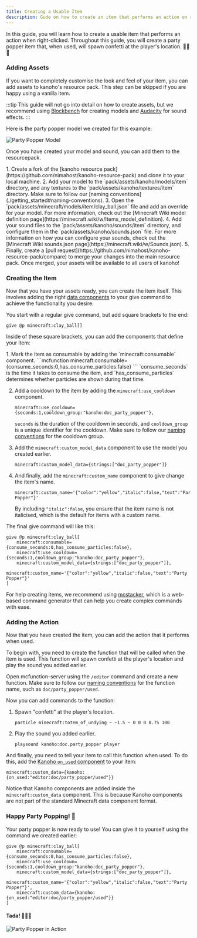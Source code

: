 ```yaml
---
title: Creating a Usable Item
description: Gude on how to create an item that performs an action on right-click.
---
```



In this guide, you will learn how to create a usable item that performs an action when right-clicked.
Throughout this guide, you will create a party popper item that, when used, will spawn confetti at the player's location. 🎉🎉🎉

### Adding Assets

If you want to completely customise the look and feel of your item, you can add assets to kanoho's resource pack. This step can be skipped if you are happy using a vanilla item.

:::tip
This guide will not go into detail on how to create assets, but we recommend using [Blockbench](https://www.blockbench.net/) for creating models and [Audacity](https://www.audacityteam.org/) for sound effects.
:::

Here is the party popper model we created for this example:

![Party Popper Model](../../../assets/party_popper.png)

Once you have created your model and sound, you can add them to the resourcepack.

<Steps>
1. Create a fork of the [kanoho resource pack](https://github.com/nimahost/kanoho-resource-pack) and clone it to your local machine.
2. Add your model to the `pack/assets/kanoho/models/item` directory, and any textures to the `pack/assets/kanoho/textures/item` directory.
    Make sure to follow our [naming conventions](./getting_started#naming-conventions).
3. Open the `pack/assets/minecraft/models/item/clay_ball.json` file and add an override for your model.
    For more information, check out the [Minecraft Wiki model definition page](https://minecraft.wiki/w/Items_model_definition).
4. Add your sound files to the `pack/assets/kanoho/sounds/item` directory, and configure them in the `pack/assets/kanoho/sounds.json` file.
    For more information on how you can configure your sounds, check out the [Minecraft Wiki sounds.json page](https://minecraft.wiki/w/Sounds.json).
5. Finally, create a [pull request](https://github.com/nimahost/kanoho-resource-pack/compare) to merge your changes into the main resource pack.
    Once merged, your assets will be available to all users of kanoho!
</Steps>

### Creating the Item

Now that you have your assets ready, you can create the item itself. This involves adding the right [data components](https://minecraft.wiki/w/Data_component_format) to your give command to achieve the functionality you desire.

You start with a regular give command, but add square brackets to the end:

```mcfunction
give @p minecraft:clay_ball[]
```

Inside of these square brackets, you can add the components that define your item:

<Steps>
1. Mark the item as consumable by adding the `minecraft:consumable` component.
    ```mcfunction
    minecraft:consumable={consume_seconds:0,has_consume_particles:false}
    ```
    `consume_seconds` is the time it takes to consume the item, and `has_consume_particles` determines whether particles are shown during that time.

2. Add a cooldown to the item by adding the `minecraft:use_cooldown` component.
    ```mcfunction
    minecraft:use_cooldown={seconds:1,cooldown_group:"kanoho:doc_party_popper"},
    ```
    `seconds` is the duration of the cooldown in seconds, and `cooldown_group` is a unique identifier for the cooldown. Make sure to follow our [naming conventions](./getting_started#naming-conventions) for the cooldown group.

3. Add the `minecraft:custom_model_data` component to use the model you created earlier.
    ```mcfunction
    minecraft:custom_model_data={strings:["doc_party_popper"]}
    ```

4. And finally, add the `minecraft:custom_name` component to give change the item's name.
    ```mcfunction
    minecraft:custom_name='{"color":"yellow","italic":false,"text":"Party Popper"}'
    ```
    By including `"italic":false`, you ensure that the item name is not italicised, which is the default for items with a custom name.
</Steps>

The final give command will like this:

```mcfunction
give @p minecraft:clay_ball[
    minecraft:consumable={consume_seconds:0,has_consume_particles:false},
    minecraft:use_cooldown={seconds:1,cooldown_group:"kanoho:doc_party_popper"},
    minecraft:custom_model_data={strings:["doc_party_popper"]},
    minecraft:custom_name='{"color":"yellow","italic":false,"text":"Party Popper"}'
]
```

For help creating items, we recommend using [mcstacker](https://mcstacker.net/), which is a web-based command generator that can help you create complex commands with ease.

### Adding the Action

Now that you have created the item, you can add the action that it performs when used.

To begin with, you need to create the function that will be called when the item is used.
This function will spawn confetti at the player's location and play the sound you added earlier.

Open mcfunction-server using the `/editor` command and create a new function. Make sure to follow our [naming conventions](./getting_started#naming-conventions) for the function name, such as `doc/party_popper/used`.

Now you can add commands to the function:
<Steps>
1. Spawn "confetti" at the player's location.
    ```mcfunction
    particle minecraft:totem_of_undying ~ ~1.5 ~ 0 0 0 0.75 100
    ```
2. Play the sound you added earlier.
    ```mcfunction
    playsound kanoho:doc.party_popper player
    ```
</Steps>

And finally, you need to tell your item to call this function when used. To do this, add the [Kanoho `on_used` component](../reference/item_components) to your item:

```mcfunction
minecraft:custom_data={kanoho:{on_used:"editor:doc/party_popper/used"}}
```

Notice that Kanoho components are added inside the `minecraft:custom_data` component. This is because Kanoho components are not part of the standard Minecraft data component format.

### Happy Party Popping! 🎉

Your party popper is now ready to use! You can give it to yourself using the command we created earlier:

```mcfunction
give @p minecraft:clay_ball[
    minecraft:consumable={consume_seconds:0,has_consume_particles:false},
    minecraft:use_cooldown={seconds:1,cooldown_group:"kanoho:doc_party_popper"},
    minecraft:custom_model_data={strings:["doc_party_popper"]},
    minecraft:custom_name='{"color":"yellow","italic":false,"text":"Party Popper"}',
    minecraft:custom_data={kanoho:{on_used:"editor:doc/party_popper/used"}}
]
```

#### Tada! 🎉🎉🎉

![Party Popper in Action](../../../assets/party_popper_result.png)
